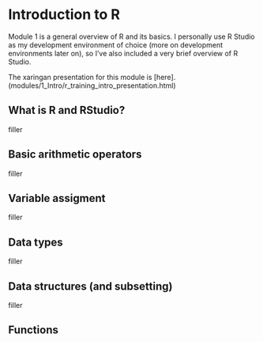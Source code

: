 # Introduction to R

Module 1 is a general overview of R and its basics. I personally use R Studio as my development environment of choice (more on development environments later on), so I've also included a very brief overview of R Studio.

The xaringan presentation for this module is [here].(modules/1_Intro/r_training_intro_presentation.html)

## What is R and RStudio?

filler

## Basic arithmetic operators

filler

## Variable assigment

filler

## Data types

filler

## Data structures (and subsetting)

filler

## Functions